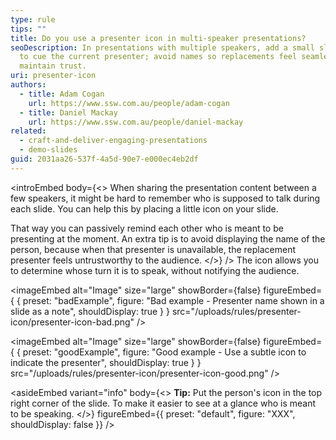 ```yaml
---
type: rule
tips: ""
title: Do you use a presenter icon in multi-speaker presentations?
seoDescription: In presentations with multiple speakers, add a small slide icon
  to cue the current presenter; avoid names so replacements feel seamless and
  maintain trust.
uri: presenter-icon
authors:
  - title: Adam Cogan
    url: https://www.ssw.com.au/people/adam-cogan
  - title: Daniel Mackay
    url: https://www.ssw.com.au/people/daniel-mackay
related:
  - craft-and-deliver-engaging-presentations
  - demo-slides
guid: 2031aa26-537f-4a5d-90e7-e000ec4eb2df
---
```

<introEmbed
  body={<>
When sharing the presentation content between a few speakers, it might be hard to remember who is supposed to talk during each slide. You can help this by placing a little icon on your slide.

That way you can passively remind each other who is meant to be presenting at the moment. An extra tip is to avoid displaying the name of the person, because when that presenter is unavailable, the replacement presenter feels untrustworthy to the audience.
  </>}
/>
The icon allows you to determine whose turn it is to speak, without notifying the audience.

<imageEmbed
  alt="Image"
  size="large"
  showBorder={false}
  figureEmbed={ {
    preset: "badExample",
    figure: "Bad example - Presenter name shown in a slide as a note",
    shouldDisplay: true
  } }
  src="/uploads/rules/presenter-icon/presenter-icon-bad.png"
/>

<imageEmbed
  alt="Image"
  size="large"
  showBorder={false}
  figureEmbed={ {
    preset: "goodExample",
    figure: "Good example - Use a subtle icon to indicate the presenter",
    shouldDisplay: true
  } }
  src="/uploads/rules/presenter-icon/presenter-icon-good.png"
/>

<asideEmbed
  variant="info"
  body={<>
    **Tip:** Put the person's icon in the top right corner of the slide. To make it easier to see at a glance who is meant to be speaking.
  </>}
  figureEmbed={{
    preset: "default",
    figure: "XXX",
    shouldDisplay: false
  }}
/>